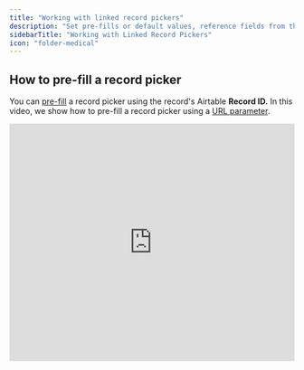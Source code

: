 ```yaml
---
title: "Working with linked record pickers"
description: "Set pre-fills or default values, reference fields from the chosen record, and more using a linked record picker with Fillout."
sidebarTitle: "Working with Linked Record Pickers"
icon: "folder-medical"
---
```


## How to pre-fill a record picker

You can [pre-fill](/prefill-fields) a record picker using the record's Airtable **Record ID.** In this video, we show how to pre-fill a record picker using a [URL parameter](/url-parameters).

<Frame>
  <iframe width="100%" height="420" src="https://www.loom.com/embed/24945c50cd9a4fc7b3815e7fae10c1ad" title="How to pre-fill a record picker" frameborder="0" allow="accelerometer; autoplay; clipboard-write; encrypted-media; gyroscope; picture-in-picture; web-share" referrerpolicy="strict-origin-when-cross-origin" allowfullscreen />
</Frame>

## How to stop users from changing the record picker by hiding it

You can choose to always [conditionally hide](/conditional-hiding) the record picker.

<Frame>
  <iframe width="100%" height="420" src="https://www.loom.com/embed/065000ec7101425888c59038225060f3" title="How to stop users from changing the record picker by hiding it" frameborder="0" allow="accelerometer; autoplay; clipboard-write; encrypted-media; gyroscope; picture-in-picture; web-share" referrerpolicy="strict-origin-when-cross-origin" allowfullscreen />
</Frame>

## How to reference fields from the chosen Airtable record

Personalize your form by referencing fields in your form.

<Frame>
  <iframe width="100%" height="420" src="https://www.loom.com/embed/35d7a05424994030b4a54c25036c4c40" title="How to reference fields from the chosen Airtable record" frameborder="0" allow="accelerometer; autoplay; clipboard-write; encrypted-media; gyroscope; picture-in-picture; web-share" referrerpolicy="strict-origin-when-cross-origin" allowfullscreen />
</Frame>

## Related articles

<CardGroup cols={3}>
  <Card title="Pre-fill fields" icon="fill" iconType="regular" color="#FFC738" href="/prefill-fields">
    Set a default value to pre-populate form fields based on previous inputs, URL parameters, and more.
  </Card>
  <Card title="Hide fields" icon="eye-slash" iconType="regular" color="#FFC738" href="/conditional-hiding">
    Hide or show fields based on prior inputs, URL parameters or external data.
  </Card>
</CardGroup>
